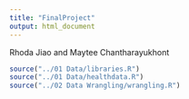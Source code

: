 ```yaml
---
title: "FinalProject"
output: html_document
---
```


Rhoda Jiao and Maytee Chantharayukhont

```r
source("../01 Data/libraries.R")
source("../01 Data/healthdata.R")
source("../02 Data Wrangling/wrangling.R")

```


